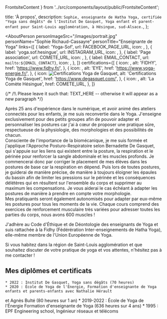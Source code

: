   FrontsiteContent
} from '../src/components/layout/public/FrontsiteContent';

  title: 'À propos',
  description: `Sophie, enseignante de Hatha Yoga, certifiée "Yoga sans dégâts" de l'Institut De Gasquet, Yoga enfant et parent-enfant pour Saint-Louis agglomération, à Hésingue, sud-Alsace.`,
};


<AboutPerson
  personImageSrc="/images/portrait.jpg"
  personName="Sophie Richaud-Cassayre"
  personTitle="Enseignante de Yoga"
  links={[
    {
      label: 'Yoga-Sof',
      url: FACEBOOK_PAGE_URL,
      icon: <FacebookTwoTone />,
    },
    {
      label: 'yoga.sof.hesingue',
      url: INSTAGRAM_URL,
      icon: <Instagram />,
    },
    {
      label: 'Page association',
      url: COMETE_URL,
      icon: <FlareTwoTone />,
    },
    {
      label: EMAIL_CONTACT,
      url: `mailto:${EMAIL_CONTACT}`,
      icon: <EmailTwoTone />,
    },
  ]}
  certifications={[
    {
      icon: <IconFidhy height={iconsHeight} />,
      alt: 'FIDHY',
      href: 'https://www.fidhy.fr/',
    },
    {
      icon: <IconEye height={iconsHeight} />,
      alt: 'EYE',
      href: 'https://www.yoga-energie.fr/',
    },
    {
      icon: <img src="/images/logo-certifications-yoga-de-gasquet.png" alt="Certifications Yoga de Gasquet" height={iconsHeight} />,
      alt: 'Certifications Yoga de Gasquet',
      href: 'https://www.degasquet.com/',
    },
    {
      icon: <IconLaComete height={iconsHeight} />,
      alt: 'La Comète Hésingue',
      href: COMETE_URL,
    },
  ]}
>
  {/* /!\ Please leave it such that: <Quoted>TEXT_HERE -- otherwise it will appear as a new paragraph */}

  <AboutQuoted>Après 25 ans d'expérience dans le numérique, et avoir animé des ateliers connectés pour les enfants, je me suis
    reconvertie dans le Yoga. J'enseigne exclusivement pour des petits groupes afin de pouvoir adapter et personnaliser
    les postures car j'ai à cœur de proposer une pratique sûre, respectueuse de la physiologie, des morphologies et des
    possibilités de chacun.<br />
    Consciente de l'importance de la biomécanique, je me suis formée et j'applique l'Approche
    Posturo-Respiratoire selon Bernadette De Gasquet, qui s'appuie sur les liens qui existent entre la posture, la
    respiration et le périnée pour renforcer la sangle abdominale et les muscles profonds. Je commencerai donc par
    corriger le placement de mes élèves dans les postures de base car la respiration en dépend. Puis lors de toutes
    postures, je guiderai de manière précise, de manière à toujours éloigner les épaules du bassin afin de limiter les pressions sur le
    périnée et les conséquences délétères qui en résultent sur l'ensemble du corps et supprimer au maximum les compensations.
    Je vous aiderai le cas échéant à adapter les postures de manière à prendre en compte votre morphologie.<br />
    Mes pratiquants seront également autonomisés pour adapter par eux-même les postures pour tous les moments de la vie.
    Chaque cours comprend des exercices de renforcement musculaire très variées pour adresser toutes les parties du corps, nous avons 600 muscles !</AboutQuoted>

  J'adhère au Code d'Éthique et de Déontologie des enseignants de Yoga et suis rattachée à la Fidhy (Fédérération
  Inter-enseignements de Hatha Yoga), elle-même membre de l'Union Européenne de Yoga.

  Si vous habitez dans la région de Saint-Louis agglomération et que souhaitez discuter de votre pratique de yoga et vos attentes, n'hésitez pas à me contacter !

  <h2>Mes diplômes et certificats</h2>

    * 2022 : Institut De Gasquet, Yoga sans dégâts (70 heures)
    * 2020 : École de Yoga de l'Énergie, Formation d'enseignante de Yoga enfants et parents-enfants avec Nathalie Hérault
  et Agnès Bulté (80 heures sur 1 an)
    * 2019-2022 : École de Yoga de l'Énergie Formation d'enseignante de Yoga (636 heures sur 4 ans)
    * 1995 : EPF Engineering school, Ingénieur réseaux et télécoms
</AboutPerson>

